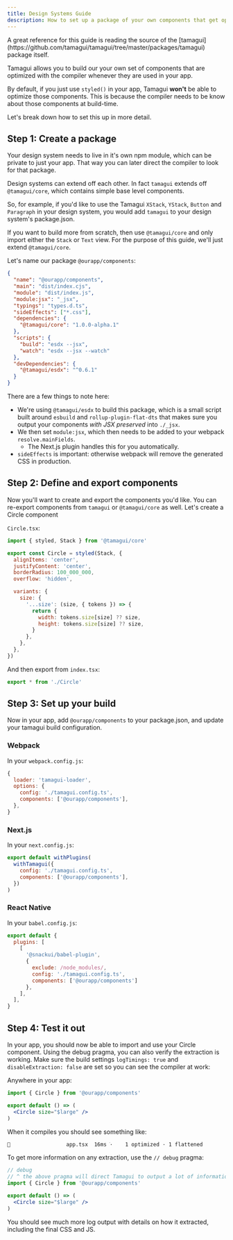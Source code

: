 ```yaml
---
title: Design Systems Guide
description: How to set up a package of your own components that get optimized.
---
```


<Notice>
  A great reference for this guide is reading the source of the
  [tamagui](https://github.com/tamagui/tamagui/tree/master/packages/tamagui) package itself.
</Notice>

Tamagui allows you to build our your own set of components that are optimized with the compiler whenever they are used in your app.

By default, if you just use `styled()` in your app, Tamagui **won't** be able to optimize those components. This is because the compiler needs to be know about those components at build-time.

Let's break down how to set this up in more detail.

## Step 1: Create a package

Your design system needs to live in it's own npm module, which can be private to just your app. That way you can later direct the compiler to look for that package.

Design systems can extend off each other. In fact `tamagui` extends off `@tamagui/core`, which contains simple base level components.

So, for example, if you'd like to use the Tamagui `XStack`, `YStack`, `Button` and `Paragraph` in your design system, you would add `tamagui` to your design system's package.json.

If you want to build more from scratch, then use `@tamagui/core` and only import either the `Stack` or `Text` view. For the purpose of this guide, we'll just extend `@tamagui/core`.

Let's name our package `@ourapp/components`:

```json
{
  "name": "@ourapp/components",
  "main": "dist/index.cjs",
  "module": "dist/index.js",
  "module:jsx": "_jsx",
  "typings": "types.d.ts",
  "sideEffects": ["*.css"],
  "dependencies": {
    "@tamagui/core": "1.0.0-alpha.1"
  },
  "scripts": {
    "build": "esdx --jsx",
    "watch": "esdx --jsx --watch"
  },
  "devDependencies": {
    "@tamagui/esdx": "^0.6.1"
  }
}
```

There are a few things to note here:

- We're using `@tamagui/esdx` to build this package, which is a small script built around `esbuild` and `rollup-plugin-flat-dts` that makes sure you output your components _with JSX preserved_ into `./_jsx`.
- We then set `module:jsx`, which then needs to be added to your webpack `resolve.mainFields`.
  - The Next.js plugin handles this for you automatically.
- `sideEffects` is important: otherwise webpack will remove the generated CSS in production.

## Step 2: Define and export components

Now you'll want to create and export the components you'd like. You can re-export components from `tamagui` or `@tamagui/core` as well. Let's create a Circle component

`Circle.tsx`:

```jsx
import { styled, Stack } from '@tamagui/core'

export const Circle = styled(Stack, {
  alignItems: 'center',
  justifyContent: 'center',
  borderRadius: 100_000_000,
  overflow: 'hidden',

  variants: {
    size: {
      '...size': (size, { tokens }) => {
        return {
          width: tokens.size[size] ?? size,
          height: tokens.size[size] ?? size,
        }
      },
    },
  },
})
```

And then export from `index.tsx`:

```jsx
export * from './Circle'
```

## Step 3: Set up your build

Now in your app, add `@ourapp/components` to your package.json, and update your tamagui build configuration.

### Webpack

In your `webpack.config.js`:

```js
{
  loader: 'tamagui-loader',
  options: {
    config: './tamagui.config.ts',
    components: ['@ourapp/components'],
  },
}
```

### Next.js

In your `next.config.js`:

```js
export default withPlugins(
  withTamagui({
    config: './tamagui.config.ts',
    components: ['@ourapp/components'],
  })
)
```

### React Native

In your `babel.config.js`:

```js
export default {
  plugins: [
    [
      '@snackui/babel-plugin',
      {
        exclude: /node_modules/,
        config: './tamagui.config.ts',
        components: ['@ourapp/components']
      },
    ],
  ],
}
```

## Step 4: Test it out

In your app, you should now be able to import and use your Circle component. Using the debug pragma, you can also verify the extraction is working. Make sure the build settings `logTimings: true` and `disableExtraction: false` are set so you can see the compiler at work:

Anywhere in your app:

```jsx
import { Circle } from '@ourapp/components'

export default () => (
  <Circle size="$large" />
)
```

When it compiles you should see something like:

```bash
🥚                  app.tsx  16ms ׁ·    1 optimized · 1 flattened
```

To get more information on any extraction, use the `// debug` pragma:

```jsx
// debug
// ^ the above pragma will direct Tamagui to output a lot of information on the extraction
import { Circle } from '@ourapp/components'

export default () => (
  <Circle size="$large" />
)
```

You should see much more log output with details on how it extracted, including the final CSS and JS.
